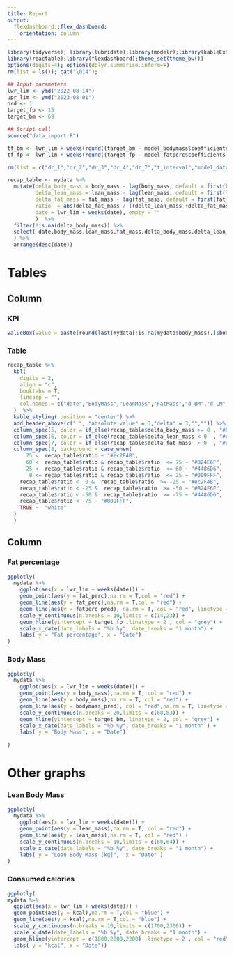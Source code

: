 ```yaml
---
title: Report
output:
  flexdashboard::flex_dashboard:
    orientation: column
---
```


```r

library(tidyverse); library(lubridate);library(modelr);library(kableExtra);library(plotly); library(splines);library(knitr);library(ggrepel);library(plotly);library(paletteer);
library(reactable);library(flexdashboard);theme_set(theme_bw())
options(digits=4); options(dplyr.summarise.inform=F)
rm(list = ls()); cat("\014");

## Input parameters 
lwr_lim <- ymd("2022-08-14")
upr_lim <- ymd("2023-08-01")
ord <- 1
target_fp <- 15
target_bm <- 69

## Script call 
source("data_import.R")

tf_bm <- lwr_lim + weeks(round((target_bm - model_bodymass$coefficients[[1]]) / (model_bodymass$coefficients[[2]])))
tf_fp <- lwr_lim + weeks(round((target_fp - model_fatperc$coefficients[[1]]) /  (model_fatperc$coefficients[[2]])))

rm(list = c("dr_1","dr_2","dr_3","dr_4","dr_7","t_interval","model_data","ord","model_bodymass","model_fatperc"))

```


```r

recap_table <- mydata %>%
  mutate(delta_body_mass = body_mass - lag(body_mass, default = first(body_mass)),
         delta_lean_mass = lean_mass - lag(lean_mass, default = first(lean_mass)),
         delta_fat_mass = fat_mass - lag(fat_mass, default = first(fat_mass)),
         ratio  = abs(delta_fat_mass / ((delta_lean_mass +delta_fat_mass +  delta_body_mass )/2) *100) * sign(delta_body_mass),
         date = lwr_lim + weeks(date), empty = ""
         )  %>% 
  filter(!is.na(delta_body_mass)) %>% 
  select( date,body_mass,lean_mass,fat_mass,delta_body_mass,delta_lean_mass,delta_fat_mass,empty, ratio 
  ) %>% 
  arrange(desc(date))

```

Tables {data-icon="fa-table"}
=====================================     

Column {data-width=500}
-----------------------------------------------------------------------

### KPI

```r

valueBox(value = paste(round(last(mydata[!is.na(mydata$body_mass),]$body_mass),2)," kg and ", round(last(mydata[!is.na(mydata$fat_perc),]$fat_perc),2)," %"), icon = "ion-ios-body")

```

### Table

```r

recap_table %>%
  kbl(
    digits = 2,
    align = "c",
    booktabs = T,
    linesep = "",
    col.names = c("date","BodyMass","LeanMass","FatMass","d_BM","d_LM","d_FM","  ","perc")
  )  %>% 
  kable_styling( position = "center") %>%
  add_header_above(c(" ", "absolute value" = 3,"delta" = 3,"","")) %>% 
  column_spec(5, color = if_else(recap_table$delta_body_mass >= 0 , "#808080","black")) %>% 
  column_spec(6, color = if_else(recap_table$delta_lean_mass < 0  , "#ec2F4B","#009FFF")) %>% 
  column_spec(7, color = if_else(recap_table$delta_fat_mass  > 0  , "#ec2F4B","#009FFF")) %>%
  column_spec(8, background = case_when(
      75 <  recap_table$ratio ~ "#ec2F4B",
      60 <  recap_table$ratio & recap_table$ratio  <= 75 ~ "#B24E6F",
      25 <  recap_table$ratio & recap_table$ratio  <= 60 ~ "#4486D6",
       0 <= recap_table$ratio & recap_table$ratio  <= 25 ~ "#009FFF",
    recap_table$ratio <  0 &  recap_table$ratio  >= -25 ~ "#ec2F4B",
    recap_table$ratio < -25 &  recap_table$ratio  >= -50 ~ "#B24E6F",
    recap_table$ratio < -50 &  recap_table$ratio  >= -75 ~ "#4486D6",
    recap_table$ratio < -75 ~ "#009FFF",
    TRUE ~  "white"
  )
  ) 

```

Column {data-width=500}
-----------------------------------------------------------------------

### Fat percentage

```r

ggplotly(
  mydata %>% 
    ggplot(aes(x = lwr_lim + weeks(date))) +
    geom_point(aes(y = fat_perc),na.rm = T,col = "red") +
    geom_line(aes(y = fat_perc),na.rm = T,col = "red") +
    geom_line(aes(y = fatperc_pred), na.rm = T, col = "red", linetype = 3) +
    scale_y_continuous(n.breaks = 10,limits = c(14,23)) +
    geom_hline(yintercept = target_fp ,linetype = 2 , col = "grey") +
    scale_x_date(date_labels = "%b %y", date_breaks = "1 month") +
    labs( y = "Fat percentage", x = "Date")
)

```

### Body Mass

```r

ggplotly(
  mydata %>%   
    ggplot(aes(x = lwr_lim + weeks(date))) +
    geom_point(aes(y = body_mass),na.rm = T, col = "red") +
    geom_line(aes(y = body_mass),na.rm = T, col = "red") +
    geom_line(aes(y = bodymass_pred), col = "red",na.rm = T, linetype = 3) +
    scale_y_continuous(n.breaks = 20,limits = c(68,83)) +
    geom_hline(yintercept = target_bm, linetype = 2, col = "grey") +
    scale_x_date(date_labels = "%b %y", date_breaks = "1 month" ) +
    labs( y = "Body Mass", x = "Date")
  
)

```

Other graphs {data-icon="fa-signal"}
===================================== 

### Lean Body Mass

```r

ggplotly(
  mydata %>% 
    ggplot(aes(x = lwr_lim + weeks(date))) +
    geom_point(aes(y = lean_mass),na.rm = T, col = "red") +
    geom_line(aes(y = lean_mass),na.rm = T, col = "red") +
    scale_y_continuous(n.breaks = 10,limits = c(60,64)) +
    scale_x_date(date_labels = "%b %y", date_breaks = "1 month") +
    labs( y = "Lean Body Mass [kg]",  x = "Date" )
)

```


### Consumed calories

```r

ggplotly(
mydata %>%
  ggplot(aes(x = lwr_lim + weeks(date))) +
  geom_point(aes(y = kcal),na.rm = T,col = "blue") +
  geom_line(aes(y = kcal),na.rm = T,col = "blue") +
  scale_y_continuous(n.breaks = 10,limits = c(1700,2300)) +
  scale_x_date(date_labels = "%b %y", date_breaks = "1 month") +
  geom_hline(yintercept = c(1800,2000,2200) ,linetype = 2 , col = "red")+
  labs( y = "kcal", x = "Date"))

```

